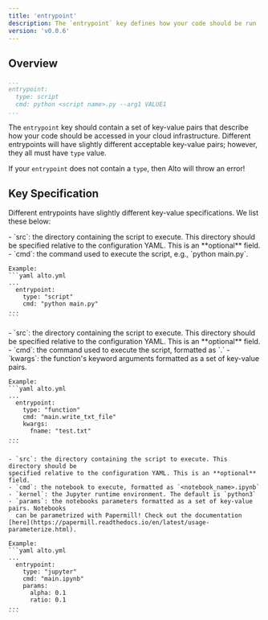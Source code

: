 ```yaml
---
title: 'entrypoint'
description: The `entrypoint` key defines how your code should be run
version: 'v0.0.6'
---
```


## Overview
  ```yaml alto.yml
  ...
  entrypoint:
    type: script
    cmd: python <script name>.py --arg1 VALUE1
  ...
  ```

  The `entrypoint` key should contain a set of key-value pairs that describe how your
  code should be accessed in your cloud infrastructure. Different entrypoints will have
  slightly different acceptable key-value pairs; however, they all must have `type`
  value.

  <Warning>If your `entrypoint` does not contain a `type`, then Alto will throw an error!</Warning>

## Key Specification

  Different entrypoints have slightly different key-value specifications. We list these
  below:

  <Accordion title="type: script">
    - `src`: the directory containing the script to execute. This directory should be
    specified relative to the configuration YAML. This is an **optional** field.
    - `cmd`: the command used to execute the script, e.g., `python main.py`.

    Example:
    ```yaml alto.yml
    ...
      entrypoint:
        type: "script"
        cmd: "python main.py"
    ...
    ```
  </Accordion>

  <Accordion title="type: function">
    - `src`: the directory containing the script to execute. This directory should be
    specified relative to the configuration YAML. This is an **optional** field.
    - `cmd`: the command used to execute the script, formatted as `<module_name>.<function_name>`
    - `kwargs`: the function's keyword arguments formatted as a set of key-value pairs.

    Example:
    ```yaml alto.yml
    ...
      entrypoint:
        type: "function"
        cmd: "main.write_txt_file"
        kwargs:
          fname: "test.txt"
    ...
    ```
  </Accordion>

  <Accordion title="type: jupyter">

    - `src`: the directory containing the script to execute. This directory should be
    specified relative to the configuration YAML. This is an **optional** field.
    - `cmd`: the notebook to execute, formatted as `<notebook_name>.ipynb`
    - `kernel`: the Jupyter runtime environment. The default is `python3`
    - `params`: the notebooks parameters formatted as a set of key-value pairs. Notebooks
      can be parametrized with Papermill! Check out the documentation [here](https://papermill.readthedocs.io/en/latest/usage-parameterize.html).

    Example:
    ```yaml alto.yml
    ...
      entrypoint:
        type: "jupyter"
        cmd: "main.ipynb"
        params:
          alpha: 0.1
          ratio: 0.1
    ...
    ```
  </Accordion>
